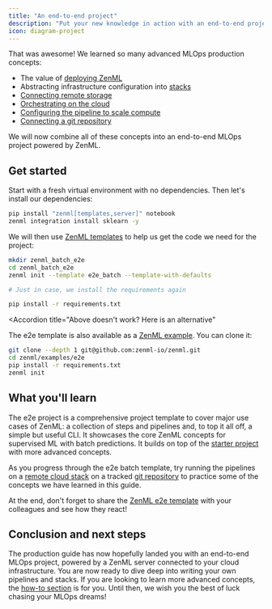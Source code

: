 ```yaml
---
title: "An end-to-end project"
description: "Put your new knowledge in action with an end-to-end project"
icon: diagram-project
---
```


That was awesome! We learned so many advanced MLOps production concepts:

* The value of [deploying ZenML](latest/user-guide/guides/production-guide/deploying-zenml)
* Abstracting infrastructure configuration into [stacks](latest/user-guide/guides/production-guide/understand-stacks)
* [Connecting remote storage](latest/user-guide/guides/production-guide/remote-storage)
* [Orchestrating on the cloud](latest/user-guide/guides/production-guide/cloud-orchestration)
* [Configuring the pipeline to scale compute](latest/user-guide/guides/production-guide/configure-pipeline)
* [Connecting a git repository](latest/user-guide/guides/production-guide/connect-code-repository)

We will now combine all of these concepts into an end-to-end MLOps project powered by ZenML.

## Get started

Start with a fresh virtual environment with no dependencies. Then let's install our dependencies:

```Bash
pip install "zenml[templates,server]" notebook
zenml integration install sklearn -y
```

We will then use [ZenML templates](latest/usage/project-setup/setting-up-a-project-repository/using-project-templates) to help us get the code we need for the project:

```bash
mkdir zenml_batch_e2e
cd zenml_batch_e2e
zenml init --template e2e_batch --template-with-defaults

# Just in case, we install the requirements again

pip install -r requirements.txt
```
<Accordion
  title="Above doesn't work? Here is an alternative"
>
The e2e template is also available as a [ZenML example](https://github.com/zenml-io/zenml/tree/main/examples/e2e). You can clone it:

```Bash
git clone --depth 1 git@github.com:zenml-io/zenml.git
cd zenml/examples/e2e
pip install -r requirements.txt
zenml init
```
</Accordion>


## What you'll learn

The e2e project is a comprehensive project template to cover major use cases of ZenML: a collection of steps and pipelines and, to top it all off, a simple but useful CLI. It showcases the core ZenML concepts for supervised ML with batch predictions. It builds on top of the [starter project](latest/user-guide/guides/starter-guide/starter-project) with more advanced concepts.

As you progress through the e2e batch template, try running the pipelines on a [remote cloud stack](latest/user-guide/guides/production-guide/cloud-orchestration) on a tracked [git repository](latest/user-guide/guides/production-guide/connect-code-repository) to practice some of the concepts we have learned in this guide.

At the end, don't forget to share the [ZenML e2e template](https://github.com/zenml-io/template-e2e-batch) with your colleagues and see how they react!

## Conclusion and next steps

The production guide has now hopefully landed you with an end-to-end MLOps project, powered by a ZenML server connected to your cloud infrastructure. You are now ready to dive deep into writing your own pipelines and stacks. If you are looking to learn more advanced concepts, the [how-to section](latest/usage/pipelines/build-pipelines/build-pipelines) is for you. Until then, we wish you the best of luck chasing your MLOps dreams!
